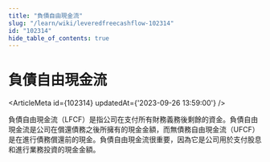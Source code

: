 ```yaml
---
title: "負債自由現金流"
slug: "/learn/wiki/leveredfreecashflow-102314"
id: "102314"
hide_table_of_contents: true
---
```



# 負債自由現金流

<ArticleMeta id={102314} updatedAt={'2023-09-26 13:59:00'} />
<div className='border-solid border-b border-t-0 my-4 border-[var(--ifm-color-gray-300)]' />

負債自由現金流（LFCF）是指公司在支付所有財務義務後剩餘的資金。負債自由現金流是公司在償還債務之後所擁有的現金金額，而無債務自由現金流（UFCF）是在進行債務償還前的現金。負債自由現金流很重要，因為它是公司用於支付股息和進行業務投資的現金金額。
